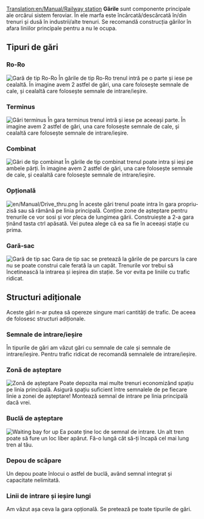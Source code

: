 [[Translation:en/Manual/Railway station]]
{{ro/Manual/Tabelul de conținut}}
'''Gările''' sunt componente principale ale orcărui sistem feroviar. În ele marfa este încărcată/descărcată în/din trenuri și dusă în industrii/alte trenuri. Se recomandă construcția gărilor în afara liniilor principale pentru a nu le ocupa.
== Tipuri de gări ==
=== Ro-Ro ===
[[File:en/Manual/Ro-ro1.png|center|frame|Gară de tip Ro-Ro]]
În gările de tip Ro-Ro trenul intră pe o parte și iese pe cealaltă. În imagine avem 2 astfel de gări, una care folosește semnale de cale, și cealaltă care folosește semnale de intrare/ieșire.

=== Terminus ===
[[File:en/Manual/Terminus.png|center|frame|Gări terminus]]
În gara terminus trenul intră și iese pe aceeași parte. În imagine avem 2 astfel de gări, una care folosește semnale de cale, și cealaltă care folosește semnale de intrare/ieșire.

=== Combinat ===
[[File:en/Manual/Two-way-roro-station.png|center|frame|Gări de tip combinat]]
În gările de tip combinat trenul poate intra și ieși pe ambele părți. În imagine avem 2 astfel de gări, una care folosește semnale de cale, și cealaltă care folosește semnale de intrare/ieșire.
=== Opțională ===
[[File:en/Manual/Drive thru.png]]
În aceste gări trenul poate intra în gara propriu-zisă sau să rămână pe linia principală. Conține zone de așteptare pentru trenurile ce vor sosi și vor pleca de lungimea gării. Construiește a 2-a gara ținând tasta ctrl apăsată. Vei putea alege că ea sa fie în aceeași stație cu prima.

=== Gară-sac ===
[[File:en/Manual/Polany.jpeg|center|frame|Gară de tip sac]]
Gara de tip sac se pretează la gările de pe parcurs la care nu se poate construi cale ferată la un capăt. Trenurile vor trebui să încetinească la intrarea și ieșirea din stație. Se vor evita pe liniile cu trafic ridicat.
== Structuri adiționale ==
Aceste gări n-ar putea să opereze singure mari cantități de trafic. De aceea de folosesc structuri adiționale.
=== Semnale de intrare/ieșire ===
În tipurile de gări am văzut gări cu semnale de cale și semnale de intrare/ieșire. Pentru trafic ridicat de recomandă semnalele de intrare/ieșire.
=== Zonă de așteptare ===
[[File:en/Manual/Waitingbay.png|center|frame|Zonă de așteptare]]
Poate depozita mai multe trenuri economizând spațiu pe linia principală. Asigură spațiu suficient între semnalele de pe fiecare linie a zonei de așteptare! Montează semnal de intrare pe linia principală dacă vrei.
=== Buclă de așteptare ===
[[File:en/Manual/Loop.png|center|frame|Waiting bay for up ]]
Ea poate ține loc de semnal de intrare. Un alt tren poate să fure un loc liber apărut. Fă-o lungă cât să-ți încapă cel mai lung tren al tău.
=== Depou de scăpare ===
Un depou poate înlocui o astfel de buclă, având semnal integrat și capacitate nelimitată.
=== Linii de intrare și ieșire lungi ===
Am văzut așa ceva la gara opțională. Se pretează pe toate tipurile de gări.